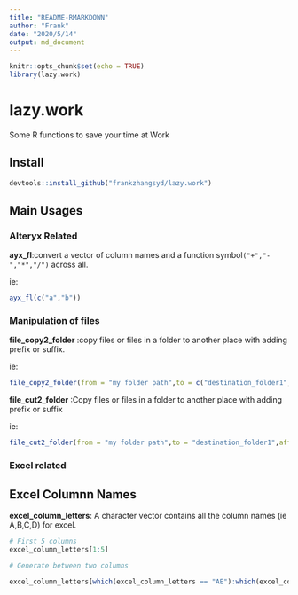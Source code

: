 ```yaml
---
title: "README-RMARKDOWN"
author: "Frank"
date: "2020/5/14"
output: md_document
---
```


```r
knitr::opts_chunk$set(echo = TRUE)
library(lazy.work)
```

# lazy.work
Some R functions to save your time at Work

## Install

```r
devtools::install_github("frankzhangsyd/lazy.work")
```

## Main Usages

### Alteryx Related

**ayx_fl**:convert a vector of column names and a function symbol`("+","-","*","/")` across all.

ie: 

```r
ayx_fl(c("a","b"))

```

### Manipulation of files

**file_copy2_folder** :copy files or files in a folder to another place with adding prefix or suffix.

ie:

```r
file_copy2_folder(from = "my folder path",to = c("destination_folder1","destination_folder2"),affix_type = "prefix",affix = "Prefix_",from_is_folder = TRUE)

```

**file_cut2_folder** :Copy files or files in a folder to another place with adding prefix or suffix

ie:

```r
file_cut2_folder(from = "my folder path",to = "destination_folder1",affix_type = "prefix",affix = "Prefix_",from_is_folder = TRUE)

```

### Excel related

## Excel Columnn Names

**excel_column_letters**: A character vector contains all the column names (ie A,B,C,D) for excel.

```r
# First 5 columns
excel_column_letters[1:5]

```

```r
# Generate between two columns

excel_column_letters[which(excel_column_letters == "AE"):which(excel_column_letters == "AH")]
```


